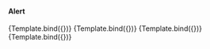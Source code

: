 
<style>
  {`
    
    .h4 {
        font-family: 'cabin', Helvetica, Arial, sans-serif;
        font-style: normal;
        font-weight: 600;
        font-size: 34px;
        line-height: 123.5%;
        letter-spacing: 0.25px;
    }

    .h5 {
        font-family: 'cabin', Helvetica, Arial, sans-serif;
        font-style: normal;
        font-weight: 700;
        font-size: 24px;
        line-height: 133.4%;
        letter-spacing: 0px;
    }

    .h6 {
        font-family: 'cabin', Helvetica, Arial, sans-serif;
        font-style: normal;
        font-weight: 600;
        font-size: 20px;
        line-height: 160%;
        letter-spacing: 0.15px;
        color: #20283A;
    }

    .body {
        font-family: 'cabin', Helvetica, Arial, sans-serif;
        font-style: normal;
        font-weight: 400;
        font-size: 16px;
        line-height: 150%;
        letter-spacing: 0.15px;
    }

    .link {
        text-decoration: underline;
    }

    .small {
        font-size: 15px;
    }

    .sourceCode {
        font-family: 'Source Code Pro', 'Segoe UI Mono', 'Courier New', 'Monaco', 'monospace';
    }

    .sourceCode-background {
        background-color: #F8F8F8;
        padding: 2px 4px;
        border-radius: 4px;
        border: 1px solid #EEEEEE;
    }

`}
</style>

<Meta title="Components/Alert" component={Alert} />

<h4 className="h4">Alert</h4>


<Canvas>
  <Story name="Default" args={{ variant: "primary" }}>
    {Template.bind({})}
  </Story>
</Canvas>

<ArgsTable of={Alert} story="Default" />

<Canvas>
  <Story name="Basin with Icon" args={{ variant: "primary", icon: "true" }}>
    {Template.bind({})}
  </Story>
</Canvas>

<ArgsTable of={Alert} story="Basin with Icon" />

<Canvas>
  <Story name="Links" args={{ variant: "primary", link: "true" }}>
    {Template.bind({})}
  </Story>
</Canvas>

<ArgsTable of={Alert} story="Links" />

<Canvas>
  <Story
    name="Additional Content"
    args={{ variant: "primary", AdditionalContent: "true" }}
  >
    {Template.bind({})}
  </Story>
</Canvas>

<ArgsTable of={Alert} story="Additional Content" />
